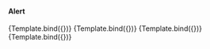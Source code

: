 
<style>
  {`
    
    .h4 {
        font-family: 'cabin', Helvetica, Arial, sans-serif;
        font-style: normal;
        font-weight: 600;
        font-size: 34px;
        line-height: 123.5%;
        letter-spacing: 0.25px;
    }

    .h5 {
        font-family: 'cabin', Helvetica, Arial, sans-serif;
        font-style: normal;
        font-weight: 700;
        font-size: 24px;
        line-height: 133.4%;
        letter-spacing: 0px;
    }

    .h6 {
        font-family: 'cabin', Helvetica, Arial, sans-serif;
        font-style: normal;
        font-weight: 600;
        font-size: 20px;
        line-height: 160%;
        letter-spacing: 0.15px;
        color: #20283A;
    }

    .body {
        font-family: 'cabin', Helvetica, Arial, sans-serif;
        font-style: normal;
        font-weight: 400;
        font-size: 16px;
        line-height: 150%;
        letter-spacing: 0.15px;
    }

    .link {
        text-decoration: underline;
    }

    .small {
        font-size: 15px;
    }

    .sourceCode {
        font-family: 'Source Code Pro', 'Segoe UI Mono', 'Courier New', 'Monaco', 'monospace';
    }

    .sourceCode-background {
        background-color: #F8F8F8;
        padding: 2px 4px;
        border-radius: 4px;
        border: 1px solid #EEEEEE;
    }

`}
</style>

<Meta title="Components/Alert" component={Alert} />

<h4 className="h4">Alert</h4>


<Canvas>
  <Story name="Default" args={{ variant: "primary" }}>
    {Template.bind({})}
  </Story>
</Canvas>

<ArgsTable of={Alert} story="Default" />

<Canvas>
  <Story name="Basin with Icon" args={{ variant: "primary", icon: "true" }}>
    {Template.bind({})}
  </Story>
</Canvas>

<ArgsTable of={Alert} story="Basin with Icon" />

<Canvas>
  <Story name="Links" args={{ variant: "primary", link: "true" }}>
    {Template.bind({})}
  </Story>
</Canvas>

<ArgsTable of={Alert} story="Links" />

<Canvas>
  <Story
    name="Additional Content"
    args={{ variant: "primary", AdditionalContent: "true" }}
  >
    {Template.bind({})}
  </Story>
</Canvas>

<ArgsTable of={Alert} story="Additional Content" />
